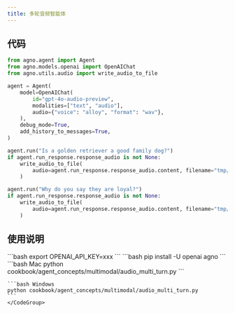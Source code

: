 ```yaml
---
title: 多轮音频智能体
---
```

## 代码

```python
from agno.agent import Agent
from agno.models.openai import OpenAIChat
from agno.utils.audio import write_audio_to_file

agent = Agent(
    model=OpenAIChat(
        id="gpt-4o-audio-preview",
        modalities=["text", "audio"],
        audio={"voice": "alloy", "format": "wav"},
    ),
    debug_mode=True,
    add_history_to_messages=True,
)

agent.run("Is a golden retriever a good family dog?")
if agent.run_response.response_audio is not None:
    write_audio_to_file(
        audio=agent.run_response.response_audio.content, filename="tmp/answer_1.wav"
    )

agent.run("Why do you say they are loyal?")
if agent.run_response.response_audio is not None:
    write_audio_to_file(
        audio=agent.run_response.response_audio.content, filename="tmp/answer_2.wav"
    )
```

## 使用说明

<Steps>
  <Snippet file="create-venv-step.mdx" />

  <Step title="设置您的API密钥">
    ```bash
    export OPENAI_API_KEY=xxx
    ```
  </Step>

  <Step title="安装库">
    ```bash
    pip install -U openai agno
    ```
  </Step>

  <Step title="运行智能体">
    <CodeGroup>
    ```bash Mac
    python cookbook/agent_concepts/multimodal/audio_multi_turn.py
    ```

    ```bash Windows
    python cookbook/agent_concepts/multimodal/audio_multi_turn.py
    ```
    </CodeGroup>
  </Step>
</Steps>